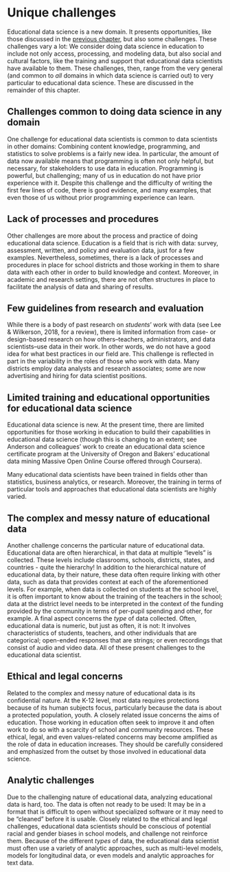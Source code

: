 # Unique challenges

Educational data science is a new domain. It presents opportunities, like those discussed in the [previous chapter](#03-ds-role.Rmd), but also some challenges. These challenges vary a lot: We consider doing data science in education to include not only access, processing, and modeling data, but also social and cultural factors, like the training and support that educational data scientists have available to them. These challenges, then, range from the very general (and common to *all* domains in which data science is carried out) to very particular to educational data science. These are discussed in the remainder of this chapter.

## Challenges common to doing data science in any domain 

One challenge for educational data scientists is common to data scientists in other domains: Combining content knowledge, programming, and statistics to solve problems is a fairly new idea. In particular, the amount of data now available means that programming is often not only helpful, but necessary, for stakeholders to use data in education. Programming is powerful, but challenging; many of us in education do not have prior experience with it. Despite this challenge and the difficulty of writing the first few lines of code, there is good evidence, and many examples, that even those of us without prior programming experience can learn. 

## Lack of processes and procedures 

Other challenges are more about the process and practice of doing educational data science. Education is a field that is rich with data: survey, assessment, written, and policy and evaluation data, just for a few examples. Nevertheless, sometimes, there is a lack of processes and procedures in place for school districts and those working in them to share data with each other in order to build knowledge and context. Moreover, in academic and research settings, there are not often structures in place to facilitate the analysis of data and sharing of results. 
 
## Few guidelines from research and evaluation

While there is a body of past research on *students*' work with data (see Lee & Wilkerson, 2018, for a review), there is limited information from case- or design-based research on how others--teachers, administrators, and data scientists--use data in their work. In other words, we do not have a good idea for what best practices in our field are. This challenge is reflected in part in the variability in the roles of those who work with data. Many districts employ data analysts and research associates; some are now advertising and hiring for data scientist positions. 

## Limited training and educational opportunities for educational data science

Educational data science is new. At the present time, there are limited opportunities for those working in education to build their capabilities in educational data science (though this is changing to an extent; see Anderson and colleagues' work to create an educational data science certificate program at the University of Oregon and Bakers' educational data mining Massive Open Online Course offered through Coursera). 

Many educational data scientists have been trained in fields other than statistics, business analytics, or research. Moreover, the training in terms of particular tools and approaches that educational data scientists are highly varied. 
    
## The complex and messy nature of educational data

Another challenge concerns the particular nature of educational data. Educational data are often hierarchical, in that data at multiple "levels" is collected. These levels include classrooms, schools, districts, states, and countries - quite the hierarchy! In addition to the hierarchical nature of educational data, by their nature, these data often require linking with other data, such as data that provides context at each of the aforementioned levels. For example, when data is collected on students at the school level, it is often important to know about the training of the teachers in the school; data at the district level needs to be interpreted in the context of the funding provided by the community in terms of per-pupil spending and other, for example. A final aspect concerns the *type* of data collected. Often, educational data is numeric, but just as often, it is not: It involves characteristics of students, teachers, and other individuals that are categorical; open-ended responses that are strings; or even recordings that consist of audio and video data. All of these present challenges to the educational data scientist. 
    
## Ethical and legal concerns

Related to the complex and messy nature of educational data is its confidential nature. At the K-12 level, most data requires protections because of its human subjects focus, particularly because the data is about a protected population, youth. A closely related issue concerns the aims of education. Those working in education often seek to improve it and often work to do so with a scarcity of school and community resources. These ethical, legal, and even values-related concerns may become amplified as the role of data in education increases. They should be carefully considered and emphasized from the outset by those involved in educational data science.

## Analytic challenges

Due to the challenging nature of educational data, analyzing educational data is hard, too. The data is often not ready to be used: It may be in a format that is difficult to open without specialized software or it may need to be "cleaned" before it is usable. Closely related to the ethical and legal challenges, educational data scientists should be conscious of potential racial and gender biases in school models, and challenge not reinforce them. Because of the different *types* of data, the educational data scientist must often use a variety of analytic approaches, such as multi-level models, models for longitudinal data, or even models and analytic approaches for text data. 

